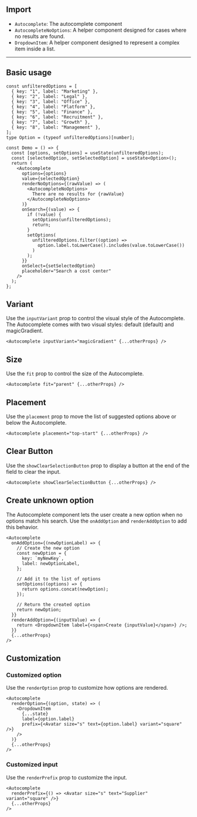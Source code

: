 
## Import

- `Autocomplete`: The autocomplete component
- `AutocompleteNoOptions`: A helper component designed for cases where no results are found.
- `DropdownItem`: A helper component designed to represent a complex item inside a list.

---

## Basic usage

<Preview>
  <Demo />
</Preview>

```tsx sandbox
const unfilteredOptions = [
  { key: "1", label: "Marketing" },
  { key: "2", label: "Legal" },
  { key: "3", label: "Office" },
  { key: "4", label: "Platform" },
  { key: "5", label: "Finance" },
  { key: "6", label: "Recruitment" },
  { key: "7", label: "Growth" },
  { key: "8", label: "Management" },
];
type Option = (typeof unfilteredOptions)[number];

const Demo = () => {
  const [options, setOptions] = useState(unfilteredOptions);
  const [selectedOption, setSelectedOption] = useState<Option>();
  return (
    <Autocomplete
      options={options}
      value={selectedOption}
      renderNoOptions={(rawValue) => (
        <AutocompleteNoOptions>
          There are no results for {rawValue}
        </AutocompleteNoOptions>
      )}
      onSearch={(value) => {
        if (!value) {
          setOptions(unfilteredOptions);
          return;
        }
        setOptions(
          unfilteredOptions.filter((option) =>
            option.label.toLowerCase().includes(value.toLowerCase())
          )
        );
      }}
      onSelect={setSelectedOption}
      placeholder="Search a cost center"
    />
  );
};
```

## Variant

Use the `inputVariant` prop to control the visual style of the Autocomplete.
The Autocomplete comes with two visual styles: default (default) and magicGradient.

<Preview>
  <Demo inputVariant="magicGradient" />
</Preview>

```tsx
<Autocomplete inputVariant="magicGradient" {...otherProps} />
```

## Size

Use the `fit` prop to control the size of the Autocomplete.

<Preview>
  <Demo fit="parent" />
</Preview>

```tsx
<Autocomplete fit="parent" {...otherProps} />
```

## Placement

Use the `placement` prop to move the list of suggested options above or below the Autocomplete.

<Preview>
  <Demo placement="top-start" />
</Preview>

```tsx
<Autocomplete placement="top-start" {...otherProps} />
```

## Clear Button

Use the `showClearSelectionButton` prop to display a button at the end of the field to clear the input.

<Preview>
  <Demo showClearSelectionButton defaultValueIndex={1} />
</Preview>

```tsx
<Autocomplete showClearSelectionButton {...otherProps} />
```

## Create unknown option

The Autocomplete component lets the user create a new option when no options match his search.
Use the `onAddOption` and `renderAddOption` to add this behavior.

```tsx
<Autocomplete
  onAddOption={(newOptionLabel) => {
    // Create the new option
    const newOption = {
      key: `myNewKey`,
      label: newOptionLabel,
    };

    // Add it to the list of options
    setOptions((options) => {
      return options.concat(newOption);
    });

    // Return the created option
    return newOption;
  }}
  renderAddOption={(inputValue) => {
    return <DropdownItem label={<span>Create {inputValue}</span>} />;
  }}
  {...otherProps}
/>
```

## Customization

### Customized option

Use the `renderOption` prop to customize how options are rendered.

<Preview>
  <Demo withCustomRenderOption />
</Preview>

```tsx
<Autocomplete
  renderOption={(option, state) => (
    <DropdownItem
      {...state}
      label={option.label}
      prefix={<Avatar size="s" text={option.label} variant="square" />}
    />
  )}
  {...otherProps}
/>
```

### Customized input

Use the `renderPrefix` prop to customize the input.

<Preview>
  <Demo withCustomPrefix defaultValueIndex={1} />
</Preview>

```tsx
<Autocomplete
  renderPrefix={() => <Avatar size="s" text="Supplier" variant="square" />}
  {...otherProps}
/>
```

